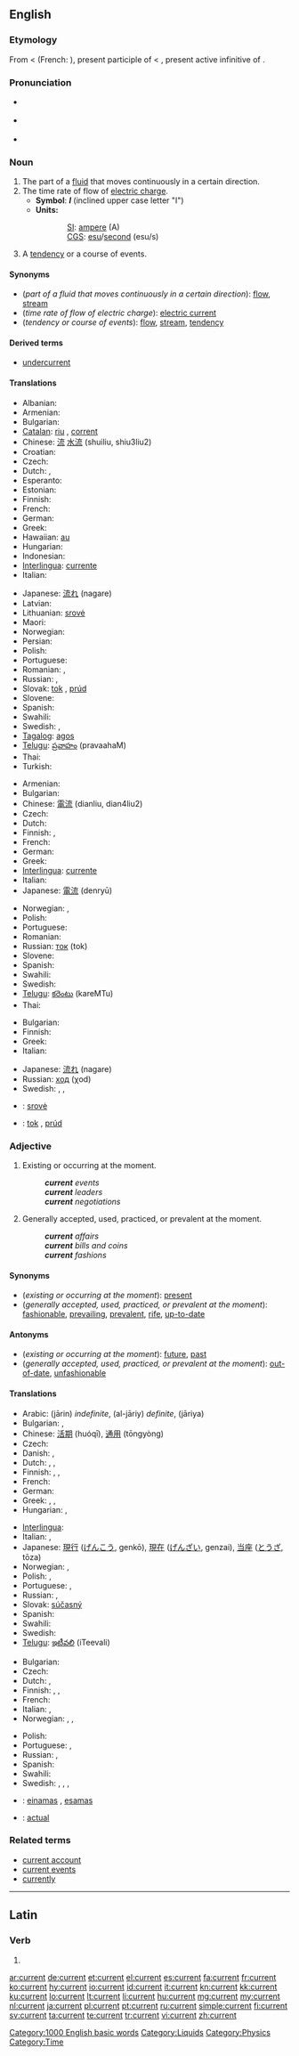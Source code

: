 ==English==
{{wikipedia|dab=current}}

===Etymology===
From {{etyl|enm|en}} {{term|curraunt|lang=enm}} < {{etyl|fro|en}} {{term|curant|lang=fro}} (French: {{term|courant|lang=fr}}), present participle of {{term|courre||to run|lang=fro}} < {{etyl|la|en}} {{term|currere|lang=la}}, present active infinitive of {{term|curro|currō|run|lang=la}}.

===Pronunciation===
* {{a|RP}} {{IPA|/ˈkʌɹɛnt/}}
* {{a|GenAm}} {{IPA|/ˈkɝɹɛnt/}}
* {{audio|en-us-current.ogg|Audio (US)}}

===Noun===
{{en-noun}}

# The part of a [[fluid]] that moves continuously in a certain direction.
# The time rate of flow of [[electric charge]].
#* '''Symbol''': '''''I'''''  (inclined upper case letter "I")
#* '''Units:'''
#:: [[SI]]: [[ampere]] (A)
#:: [[CGS]]: [[esu]]/[[second]] (esu/s)
# A [[tendency]] or a course of events.

====Synonyms====
* (''part of a fluid that moves continuously in a certain direction''): [[flow]], [[stream]]
* (''time rate of flow of electric charge''): [[electric current]]
* (''tendency or course of events''): [[flow]], [[stream]], [[tendency]]

====Derived terms====
* [[undercurrent]]

====Translations====
{{trans-top|part of a fluid that moves continuously in a certain direction}}
* Albanian: {{t-|sq|lumë|f|xs=Albanian}}
* Armenian: {{t-|hy|հոսանք|tr=hosank’}}
* Bulgarian: {{t+|bg|струя|f}}
* [[Catalan]]: [[riu]] {{m}}, [[corrent]] {{m}}
* Chinese: [[流]] [[水流]] (shuiliu, shiu3liu2)
* Croatian: {{t-|hr|struja|f}}
* Czech: {{t-|cs|proud|m}}
* Dutch: {{t+|nl|stroming|f}}, {{t+|nl|stroom|m}}
* Esperanto: {{t-|eo|fluo|xs=Esperanto}}
* Estonian: {{t|et|hoovus}}
* Finnish: {{t+|fi|virta}}
* French: {{t+|fr|courant|m}}
* German: {{t+|de|Strömung|f}}
* Greek: {{t+|el|ρεύμα|n|tr=révma}}
* Hawaiian: [[au]]
* Hungarian: {{t+|hu|áram}}
* Indonesian: {{t-|id|arus|xs=Indonesian}}
* [[Interlingua]]: [[currente]]
* Italian: {{t+|it|corrente|m}}
{{trans-mid}}
* Japanese: [[流れ]] (nagare)
* Latvian: {{t|lv|straume|f}}
* Lithuanian: [[srovė]] {{f}}
* Maori: {{t-|mi|au|xs=Maori}}
* Norwegian: {{t+|no|strøm|m}}
* Persian: {{fa-Arab|[[جریان، جاری]]}}
* Polish: {{t+|pl|prąd|m}}
* Portuguese: {{t+|pt|corrente|f}}
* Romanian: {{t-|ro|curent|m}}, {{t-|ro|curs}}
* Russian: {{t+|ru|поток|m|tr=potók}}, {{t+|ru|течение|n|tr=t'ečénije}}
* Slovak: [[tok]] {{m}}, [[prúd]]
* Slovene: {{t+|sl|tok|m}}
* Spanish: {{t+|es|corriente|f}}
* Swahili: {{t+|sw|kisasa|xs=Swahili}}
* Swedish: {{t+|sv|ström|c}}, {{t|sv|strömning|c}}
* [[Tagalog]]: [[agos]]
* [[Telugu]]: [[ప్రవాహం]] (pravaahaM)
* Thai: {{t+|th|กระแส|tr=kràsǎě}}
* Turkish: {{t|tr|Akıntı}}
{{trans-bottom}}

{{trans-top|time rate of flow of electric charge}}
* Armenian: {{t-|hy|հոսանք|tr=hosank’}}
* Bulgarian: {{t+|bg|ток|m}}
* Chinese: [[電流]] (dianliu, dian4liu2)
* Czech: {{t-|cs|proud|m}}
* Dutch: {{t+|nl|stroom|m}}
* Finnish: {{t+|fi|virta}}, {{t+|fi|sähkövirta}}
* French: {{t+|fr|courant|m}}
* German: {{t+|de|Strom|m}}
* Greek: {{t|el|τάση|f|tr=tási}}
* [[Interlingua]]: [[currente]]
* Italian: {{t+|it|corrente|m}}
* Japanese: [[電流]] (denryū)
{{trans-mid}}
* Norwegian: {{t+|no|strøm|m}}, {{t|no|strømstyrke|m}}
* Polish: {{t+|pl|prąd|m}}
* Portuguese: {{t+|pt|corrente|f}}
* Romanian: {{t-|ro|curent|m}}
* Russian: [[ток]] (tok) {{m}}
* Slovene: {{t+|sl|tok|m}}
* Spanish: {{t+|es|corriente|f}}
* Swahili: {{t+|sw|kisasa|xs=Swahili}}
* Swedish: {{t+|sv|ström|c}}
* [[Telugu]]: [[కరెంటు]] (kareMTu)
* Thai: {{t+|th|กระแส|tr=kràsǎě}}
{{trans-bottom}}

{{trans-top|tendency or a course of events}}
* Bulgarian: {{t+|bg|ход|m}}
* Finnish: {{t|fi|suuntaus}}
* Greek: {{t+|el|ρεύμα|n|tr=révma}}
* Italian: {{t+|it|corrente|m}}
{{trans-mid}}
* Japanese: [[流れ]] (nagare)
* Russian: [[ход]] (χod) {{m}}
* Swedish: {{t+|sv|riktning|c}}, {{t|sv|strömning|c}}, {{t+|sv|tendens|c}}
{{trans-bottom}}

{{checktrans-top}}
* {{ttbc|Lithuanian}}: [[srovė]] {{f}}
* {{ttbc|Slovak}}: [[tok]] {{m}}, [[prúd]]
{{checktrans-bottom}}

===Adjective===
{{en-adj}}

# Existing or occurring at the moment.
#: '''''current''' events''
#: '''''current''' leaders''
#: '''''current''' negotiations''
# Generally accepted, used, practiced, or prevalent at the moment.
#: '''''current''' affairs''
#: '''''current''' bills and coins''
#: '''''current''' fashions''

====Synonyms====
* (''existing or occurring at the moment''): [[present]]
* (''generally accepted, used, practiced, or prevalent at the moment''): [[fashionable]], [[prevailing]], [[prevalent]], [[rife]], [[up-to-date]]

====Antonyms====
* (''existing or occurring at the moment''): [[future]], [[past]]
* (''generally accepted, used, practiced, or prevalent at the moment''): [[out-of-date]], [[unfashionable]]

====Translations====
{{trans-top|existing or occurring at the moment}}
* Arabic: {{Arab|[[جارٍ]]}} (jārin) {{m}} ''indefinite'', {{Arab|[[الجاري]]}} (al-jāriy) {{m}} ''definite'', {{Arab|[[جارية]]}} (jāriya) {{f}}
* Bulgarian: {{t|bg|текущ}},  {{t|bg|сегашен}}
* Chinese: [[活期]] (huóqī), [[通用]] (tōngyòng)
* Czech: {{t+|cs|současný|m}}
* Danish: {{t+|da|aktuel}},  {{t|da|nuværende}}
* Dutch: {{t+|nl|huidig}}, {{t-|nl|huidige}}, {{t+|nl|actueel}}
* Finnish: {{t+|fi|ajankohtainen}}, {{t-|fi|tämänhetkinen}}, {{t+|fi|nykyinen}}
* French: {{t+|fr|courant}}
* German: {{t+|de|gegenwärtig}}
* Greek: {{t+|el|παρών|tr=parón}},  {{t+|el|τρέχων|tr=tréchon}},  {{t|el|τωρινός|tr=torinós}}
* Hungarian: {{t+|hu|jelenlegi}},  {{t+|hu|aktuális}}
{{trans-mid}}
* [[Interlingua]]: {{t-|ia|currente|xs=Interlingua}}
* Italian: {{t+|it|corrente}},  {{t-|it|attuale}}
* Japanese: [[現行]] ([[げんこう]], genkō), [[現在]] ([[げんざい]], genzai), [[当座]] ([[とうざ]], tōza)
* Norwegian: {{t+|no|aktuell}}, {{t|no|nåværende}}
* Polish: {{t+|pl|bieżący|m}}, {{t-|pl|aktualny|m}}
* Portuguese: {{t+|pt|corrente}}, {{t|pt|em curso}}
* Russian: {{t+|ru|нынешний|tr=nýnešnij}}, {{t+|ru|текущий|tr=tekúščij}}
* Slovak: [[súčasný]] {{m}}
* Spanish: {{t+|es|actual}}
* Swahili: {{t+|sw|kisasa|xs=Swahili}}
* Swedish: {{t+|sv|nuvarande}}
* [[Telugu]]: [[ఇటీవలి]] (iTeevali)
{{trans-bottom}}

{{trans-top|generally accepted, used, practiced, or prevalent at the moment}}
* Bulgarian: {{t|bg|общоприет}}
* Czech: {{t-|cs|aktuální}}
* Dutch: {{t|nl|aktueel}}, {{t|nl|aktuele}}
* Finnish: {{t+|fi|juokseva}}, {{t-|fi|käypä}}, {{t+|fi|nykyinen}}
* French: {{t+|fr|actuel}}
* Italian: {{t-|it|attuale}}, {{t+|it|corrente}}
* Norwegian: {{t+|no|aktuell}}, {{t|no|nåværende}}, {{t|no|gjeldende}}
{{trans-mid}}
* Polish: {{t-|pl|aktualny|m}}
* Portuguese: {{t+|pt|actual}}, {{t|pt|atual}} {{italbrac|br}}
* Russian: {{t+|ru|современный|m|tr=sovr'em'énnyj}}, {{t+|ru|текущий|m|tr=t'ekúš'ij}}
* Spanish: {{t+|es|actual}}
* Swahili: {{t+|sw|kisasa|xs=Swahili}}
* Swedish: {{t+|sv|aktuell}}, {{t|sv|gällande}}, {{t|sv|gångbar}}, {{t|sv|innevarande}}
{{trans-bottom}}

{{checktrans-top}}
* {{ttbc|Lithuanian}}: [[einamas]] {{m}}, [[esamas]] {{m}}
* {{ttbc|Spanish}}: [[actual]]
{{trans-bottom}}

===Related terms===

* [[current account]]
* [[current events]]
* [[currently]]

[[Category:1000 English basic words]]
[[Category:Liquids]]
[[Category:Physics]]
[[Category:Time]]

----

==Latin==

===Verb===
{{la-verb-form|current}}

# {{conjugation of|curro|currō|3|p|fut|act|ind|lang=la}}{{la-conj-form-gloss|curro|3|p|fut|act|ind}}

[[ar:current]]
[[de:current]]
[[et:current]]
[[el:current]]
[[es:current]]
[[fa:current]]
[[fr:current]]
[[ko:current]]
[[hy:current]]
[[io:current]]
[[id:current]]
[[it:current]]
[[kn:current]]
[[kk:current]]
[[ku:current]]
[[lo:current]]
[[lt:current]]
[[li:current]]
[[hu:current]]
[[mg:current]]
[[my:current]]
[[nl:current]]
[[ja:current]]
[[pl:current]]
[[pt:current]]
[[ru:current]]
[[simple:current]]
[[fi:current]]
[[sv:current]]
[[ta:current]]
[[te:current]]
[[tr:current]]
[[vi:current]]
[[zh:current]]